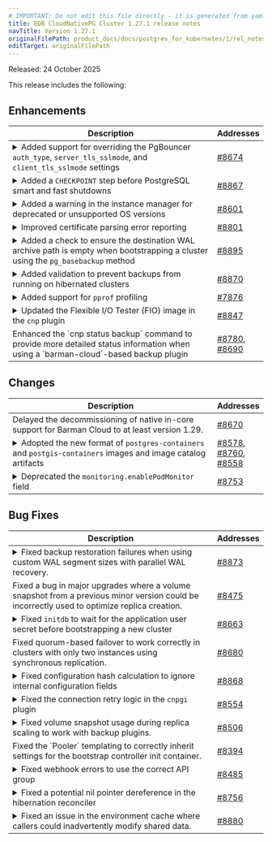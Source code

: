 ```yaml
---
# IMPORTANT: Do not edit this file directly - it is generated from yaml source.
title: EDB CloudNativePG Cluster 1.27.1 release notes
navTitle: Version 1.27.1
originalFilePath: product_docs/docs/postgres_for_kubernetes/1/rel_notes/src/1.27.1_rel_notes.yml
editTarget: originalFilePath
---
```


Released: 24 October 2025

This release includes the following:

## Enhancements

<table class="table w-100"><thead><tr><th>Description</th><th width="10%">Addresses</th></tr></thead><tbody>
<tr><td><details><summary>Added support for overriding the PgBouncer <code>auth_type</code>, <code>server_tls_sslmode</code>, and <code>client_tls_sslmode</code> settings</summary><hr/><p>which were previously hardcoded. Default values remain consistent with the former behavior but can now be customized when required.</p>
</details></td><td><a href="https://github.com/EnterpriseDB/cloud-native-postgres/pull/8674">#8674</a></td></tr>
<tr><td><details><summary>Added a <code>CHECKPOINT</code> step before PostgreSQL smart and fast shutdowns</summary><hr/><p>to reduce shutdown duration and replica promotion time, especially on systems with a high <code>checkpoint_timeout</code>.</p>
</details></td><td><a href="https://github.com/EnterpriseDB/cloud-native-postgres/pull/8867">#8867</a></td></tr>
<tr><td><details><summary>Added a warning in the instance manager for deprecated or unsupported OS versions</summary><hr/><p>based on the official <code>postgres-containers</code> project.</p>
</details></td><td><a href="https://github.com/EnterpriseDB/cloud-native-postgres/pull/8601">#8601</a></td></tr>
<tr><td><details><summary>Improved certificate parsing error reporting</summary><hr/><p>Failures now log specific errors instead of a generic message, aiding troubleshooting.
This is particularly relevant after the CVE-2025-58187 fix in Go 1.25.2 and 1.24.8,
which may trigger parsing failures for invalid DNS SANs.</p>
</details></td><td><a href="https://github.com/EnterpriseDB/cloud-native-postgres/pull/8801">#8801</a></td></tr>
<tr><td><details><summary>Added a check to ensure the destination WAL archive path is empty when bootstrapping a cluster using the <code>pg_basebackup</code> method</summary><hr/><p>consistent with other bootstrap methods.</p>
</details></td><td><a href="https://github.com/EnterpriseDB/cloud-native-postgres/pull/8895">#8895</a></td></tr>
<tr><td><details><summary>Added validation to prevent backups from running on hibernated clusters</summary><hr/><p>Backups attempted on such clusters now fail with reason <code>ClusterIsHibernated</code>,
following the standard prerequisite check pattern.</p>
</details></td><td><a href="https://github.com/EnterpriseDB/cloud-native-postgres/pull/8870">#8870</a></td></tr>
<tr><td><details><summary>Added support for <code>pprof</code> profiling</summary><hr/><p>Instances can now enable the <code>pprof</code> tool by adding the <code>alpha.k8s.enterprisedb.io/enableInstancePprof</code> annotation
to the <code>Cluster</code> resource for advanced debugging.</p>
</details></td><td><a href="https://github.com/EnterpriseDB/cloud-native-postgres/pull/7876">#7876</a></td></tr>
<tr><td><details><summary>Updated the Flexible I/O Tester (FIO) image in the <code>cnp</code> plugin</summary><hr/><p>to <code>wallnerryan/fiotools-aio:v2</code>, as provided by Ryan Wallner.</p>
</details></td><td><a href="https://github.com/EnterpriseDB/cloud-native-postgres/pull/8847">#8847</a></td></tr>
<tr><td>Enhanced the `cnp status backup` command to provide more detailed status information when using a `barman-cloud`-based backup plugin</td><td><a href="https://github.com/EnterpriseDB/cloud-native-postgres/pull/8780">#8780</a>, <a href="https://github.com/EnterpriseDB/cloud-native-postgres/pull/8690">#8690</a></td></tr>
</tbody></table>


## Changes

<table class="table w-100"><thead><tr><th>Description</th><th width="10%">Addresses</th></tr></thead><tbody>
<tr><td>Delayed the decommissioning of native in-core support for Barman Cloud to at
least version 1.29.
</td><td><a href="https://github.com/EnterpriseDB/cloud-native-postgres/pull/8670">#8670</a></td></tr>
<tr><td><details><summary>Adopted the new format of <code>postgres-containers</code> and <code>postgis-containers</code>
images and image catalog artifacts
</summary><hr/><p>and <strong>updated</strong> the default PostgreSQL
version to <code>18.0-system-trixie</code> (PostgreSQL 18 is now supported).</p>
</details></td><td><a href="https://github.com/EnterpriseDB/cloud-native-postgres/pull/8578">#8578</a>, <a href="https://github.com/EnterpriseDB/cloud-native-postgres/pull/8760">#8760</a>, <a href="https://github.com/EnterpriseDB/cloud-native-postgres/pull/8558">#8558</a></td></tr>
<tr><td><details><summary>Deprecated the <code>monitoring.enablePodMonitor</code> field</summary><hr/><p>in the <code>Cluster</code> and <code>Pooler</code> resources. This field will be removed in a future release. Users who
rely on <code>PodMonitor</code> resources should create them manually instead.</p>
</details></td><td><a href="https://github.com/EnterpriseDB/cloud-native-postgres/pull/8753">#8753</a></td></tr>
</tbody></table>


## Bug Fixes

<table class="table w-100"><thead><tr><th>Description</th><th width="10%">Addresses</th></tr></thead><tbody>
<tr><td><details><summary>Fixed backup restoration failures when using custom WAL segment sizes with parallel WAL recovery.</summary><hr/><p>The operator no longer manages the end-of-WAL file marker during restoration,
preventing errors when backups span multiple WAL segments.</p>
</details></td><td><a href="https://github.com/EnterpriseDB/cloud-native-postgres/pull/8873">#8873</a></td></tr>
<tr><td>Fixed a bug in major upgrades where a volume snapshot from a previous minor version 
could be incorrectly used to optimize replica creation.
</td><td><a href="https://github.com/EnterpriseDB/cloud-native-postgres/pull/8475">#8475</a></td></tr>
<tr><td><details><summary>Fixed <code>initdb</code> to wait for the application user secret before bootstrapping a new cluster</summary><hr/><p>preventing potential race conditions.</p>
</details></td><td><a href="https://github.com/EnterpriseDB/cloud-native-postgres/pull/8663">#8663</a></td></tr>
<tr><td>Fixed quorum-based failover to work correctly in clusters with only two
instances using synchronous replication.
</td><td><a href="https://github.com/EnterpriseDB/cloud-native-postgres/pull/8680">#8680</a></td></tr>
<tr><td><details><summary>Fixed configuration hash calculation to ignore internal configuration fields</summary><hr/><p>preventing unnecessary reconciliations.</p>
</details></td><td><a href="https://github.com/EnterpriseDB/cloud-native-postgres/pull/8868">#8868</a></td></tr>
<tr><td><details><summary>Fixed the connection retry logic in the <code>cnpgi</code> plugin</summary><hr/><p>The reconciliation loop now detects connection pool changes correctly and uses exponential
backoff to reduce &quot;closed pool&quot; errors.</p>
</details></td><td><a href="https://github.com/EnterpriseDB/cloud-native-postgres/pull/8554">#8554</a></td></tr>
<tr><td><details><summary>Fixed volume snapshot usage during replica scaling to work with backup plugins.</summary><hr/><p>Previously, this optimization was only available with the in-tree backup
implementation, but now clusters using backup plugins can also leverage volume
snapshots when creating new replicas.</p>
</details></td><td><a href="https://github.com/EnterpriseDB/cloud-native-postgres/pull/8506">#8506</a></td></tr>
<tr><td>Fixed the `Pooler` templating to correctly inherit settings for the bootstrap controller init container.</td><td><a href="https://github.com/EnterpriseDB/cloud-native-postgres/pull/8394">#8394</a></td></tr>
<tr><td><details><summary>Fixed webhook errors to use the correct API group</summary><hr/><p>(<code>postgresql.k8s.enterprisedb.io</code>) in <code>Pooler</code> and backup webhooks, ensuring consistent API error reporting.</p>
</details></td><td><a href="https://github.com/EnterpriseDB/cloud-native-postgres/pull/8485">#8485</a></td></tr>
<tr><td><details><summary>Fixed a potential nil pointer dereference in the hibernation reconciler</summary><hr/><p>when handling errors. Contributed by @PascalBourdier.</p>
</details></td><td><a href="https://github.com/EnterpriseDB/cloud-native-postgres/pull/8756">#8756</a></td></tr>
<tr><td><details><summary>Fixed an issue in the environment cache where callers could inadvertently modify shared data.</summary><hr/><p>The <code>LoadEnv</code> function now returns a copy of cached environment slices to prevent mutations from affecting the cache.</p>
</details></td><td><a href="https://github.com/EnterpriseDB/cloud-native-postgres/pull/8880">#8880</a></td></tr>
</tbody></table>


